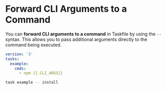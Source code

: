 # Forward CLI Arguments to a Command

You can **forward CLI arguments to a command** in Taskfile by using the `--` syntax. This allows you to pass additional arguments directly to the command being executed.

```yaml filename="Taskfile.yaml"
version: '3'
tasks:
  example:
    cmds:
      - npm {{.CLI_ARGS}}
```

```bash
task example -- install
```
